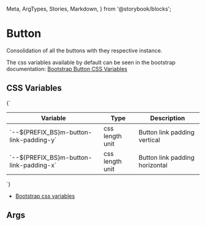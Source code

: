   Meta,
  ArgTypes,
  Stories,
  Markdown,
} from '@storybook/blocks';


# Button

Consolidation of all the buttons with they respective instance.

The css variables available by default can be seen in the bootstrap documentation: [Bootstrap Button CSS Variables](https://getbootstrap.com/docs/5.3/components/buttons/#css)

## CSS Variables
<Markdown>
  {`

  | Variable                                    | Type            | Description                     |
  |---------------------------------------------|-----------------|---------------------------------|
  | \`--${PREFIX_BS}m-button-link-padding-y\`   | css length unit  | Button link padding vertical   |
  | \`--${PREFIX_BS}m-button-link-padding-x\`   | css length unit  | Button link padding horizontal |

  `}
</Markdown>

+ [Bootstrap css variables](https://getbootstrap.com/docs/5.3/components/buttons/#variables)

## Args
<Meta of={MButtonStories} />

<ArgTypes of={MButtonStories} />

<Stories />
